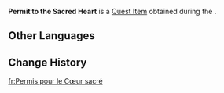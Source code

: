 {{Item Infobox
|id           = 121184
|image        = Item Permit to the Sacred Heart.png
|type         = Quest Items
|quality      = 4
|description  = An unadorned scale obtained from the Chamber of Deliberation and activated by the Secret Source Servant, Awanyu. It grants access to the Heart of the Sacred Mountain. Most dragon scales discolor and fade to white once removed from their masters as they lose the power that once ran through them. Yet this one, despite its long history, still glows gold in the darkness, displaying its might for all to see.
|source1      = [[Once, the Sacred Seat of Judgment]]
}}
'''Permit to the Sacred Heart''' is a [[Quest Item]] obtained during the {{Quest|Once, the Sacred Seat of Judgment}}.

==Other Languages==
{{Other Languages|default_hidden=1
|en      = Permit to the Sacred Heart
|zhs     = 前往圣心的「许可」
|zhs_rm  = 
|zht     = 前往聖心的「許可」
|zht_rm  = 
|ja      = 聖心への「許可」
|ja_rm   = 
|ko      = 신성한 산의 심장으로 가는 「허가」
|es      = Permiso del corazón sagrado
|fr      = Permis pour le Cœur sacré
|ru      = Разрешение ступить в Священное Сердце
|th      = "ใบอนุญาต" สำหรับไปยังหัวใจแห่งภูเขาศักดิ์สิทธิ์
|th_rm   = 
|vi      = "Giấy Phép" Đến Trái Tim Thánh
|de      = „Erlaubnis“ zum Betreten des heiligen Herzens
|id      = Izin ke Hati Kudus
|pt      = Permissão Para o Coração Sagrado
|tr      = Kutsal Kalbe Giriş İzni
|it      = Permesso per il Cuore sacro
}}

==Change History==
{{Change History|5.5}}

[[fr:Permis pour le Cœur sacré]]